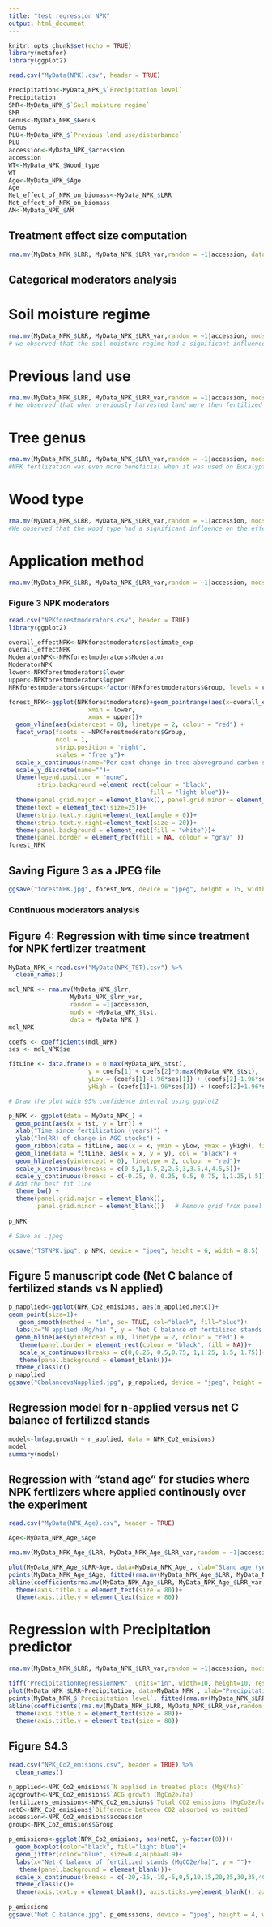 ```yaml
---
title: "test regression NPK"
output: html_document
---
```


```r
knitr::opts_chunk$set(echo = TRUE)
library(metafor)
library(ggplot2)
```

```r
read.csv("MyData(NPK).csv", header = TRUE)
```
```r
Precipitation<-MyData_NPK_$`Precipitation level`
Precipitation
SMR<-MyData_NPK_$`Soil moisture regime`
SMR
Genus<-MyData_NPK_$Genus
Genus
PLU<-MyData_NPK_$`Previous land use/disturbance`
PLU
accession<-MyData_NPK_$accession
accession
WT<-MyData_NPK_$Wood_type
WT
Age<-MyData_NPK_$Age
Age
Net_effect_of_NPK_on_biomass<-MyData_NPK_$LRR
Net_effect_of_NPK_on_biomass
AM<-MyData_NPK_$AM
```
## Treatment effect size computation
```r
rma.mv(MyData_NPK_$LRR, MyData_NPK_$LRR_var,random = ~1|accession, data = MyData_NPK_)
```

## Categorical moderators analysis
# Soil moisture regime
```r
rma.mv(MyData_NPK_$LRR, MyData_NPK_$LRR_var,random = ~1|accession, mods = ~ SMR-1, data = MyData_NPK_)
# we observed that the soil moisture regime had a significant influence on effect the treatment on biomass (NPK fertilization). When fertilization was done in regions with a PERUDIC and UDIC soil moisture regime , the biomass was increased by 54% and 39% respectively. Soils with a perudic water regime are saturated with water while soils with a UDIC soil moisture regimes are usually humid and do not require irggation. 
```

# Previous land use
```r
rma.mv(MyData_NPK_$LRR, MyData_NPK_$LRR_var,random = ~1|accession, mods = ~ PLU-1, data = MyData_NPK_)
# We observed that when previously harvested land were then fertilized with NPK, it increases the biomass by 55%. During harvest a lot a nutrients are removed from soils ( some studies have documnented this phenomenon). This means that in those situations, the nutrient that are added by chemical fertlization can constitute the nutrient pool from which the plants will grow, explaining the difference in biomass accumulation between non-fertlized and fertilized plants. 
```
# Tree genus
```r
rma.mv(MyData_NPK_$LRR, MyData_NPK_$LRR_var,random = ~1|accession, mods = ~Genus-1, data = MyData_NPK_)
#NPK fertlization was even more beneficial when it was used on Eucalyptus, Pinus and Pseudotsugae genuses. Indeed, the biomass level was 36% higher in the treatment than the control when used in Eucalyptus plantations. When it comes to Pinus plantations,the biomass increased by 52%, relative to the control . When the fertilization was done on Pseudotsugae, it increases the biomass by 46%.
```
# Wood type
```r
rma.mv(MyData_NPK_$LRR, MyData_NPK_$LRR_var,random = ~1|accession, mods = ~ WT-1, data = MyData_NPK_)
#We observed that the wood type had a significant influence on the effect of fertlization (see this from the omnibus test result and p-value). When conifers were fertilized, there were an increase in biomass of 40% in the fertilized stands relative to the control. When it comes to hardwoods, when fertilization was carried out, it increases the biomass by about 29.5%
```
# Application method
```r
rma.mv(MyData_NPK_$LRR, MyData_NPK_$LRR_var,random = ~1|accession, mods = ~AM-1, data = MyData_NPK_)
```

### Figure 3 NPK moderators
```r
read.csv("NPKforestmoderators.csv", header = TRUE)
library(ggplot2)
```

```r
overall_effectNPK<-NPKforestmoderators$estimate_exp
overall_effectNPK
ModeratorNPK<-NPKforestmoderators$Moderator
ModeratorNPK
lower<-NPKforestmoderators$lower
upper<-NPKforestmoderators$upper
NPKforestmoderators$Group<-factor(NPKforestmoderators$Group, levels = c("Overall effect", "Soil moisture regime", "Previous land use","Tree genus","Application method","Wood type"))
```

```r
forest_NPK<-ggplot(NPKforestmoderators)+geom_pointrange(aes(x=overall_effectNPK, y = ModeratorNPK, 
                      xmin = lower, 
                      xmax = upper))+
  geom_vline(aes(xintercept = 0), linetype = 2, colour = "red") + 
  facet_wrap(facets = ~NPKforestmoderators$Group, 
             ncol = 1, 
             strip.position = 'right', 
             scales = "free_y")+
  scale_x_continuous(name="Per cent change in tree aboveground carbon stocks from NPK fertilization", limits=c(-50, 460), breaks = c(-100,-80,-40,0,40,80,120,160,200,240,280,320,360, 400,440,480))+
  scale_y_discrete(name="")+
  theme(legend.position = "none",
        strip.background =element_rect(colour = "black",
                                       fill = "light blue"))+
  theme(panel.grid.major = element_blank(), panel.grid.minor = element_blank())+
  theme(text = element_text(size=25))+
  theme(strip.text.y.right=element_text(angle = 0))+
  theme(strip.text.y.right=element_text(size = 20))+
  theme(panel.background = element_rect(fill = "white"))+
  theme(panel.border = element_rect(fill = NA, colour = "gray" ))
forest_NPK
```
## Saving Figure 3 as a JPEG file
```r
ggsave("forestNPK.jpg", forest_NPK, device = "jpeg", height = 15, width = 15)
```

### Continuous moderators analysis

## Figure 4: Regression with time since treatment for NPK fertlizer treatment 
```r
MyData_NPK_<-read.csv("MyData(NPK_TST).csv") %>%
  clean_names() 
```
```r
mdl_NPK <- rma.mv(MyData_NPK_$lrr, 
                 MyData_NPK_$lrr_var, 
                 random = ~1|accession, 
                 mods = ~MyData_NPK_$tst, 
                 data = MyData_NPK_)
mdl_NPK
```

```r
coefs <- coefficients(mdl_NPK)
ses <- mdl_NPK$se

fitLine <- data.frame(x = 0:max(MyData_NPK_$tst),
                      y = coefs[1] + coefs[2]*0:max(MyData_NPK_$tst),
                      yLow = (coefs[1]-1.96*ses[1]) + (coefs[2]-1.96*ses[2])*0:max(MyData_NPK_$tst),
                      yHigh = (coefs[1]+1.96*ses[1]) + (coefs[2]+1.96*ses[2])*0:max(MyData_NPK_$tst))

# Draw the plot with 95% confidence interval using ggplot2

p_NPK <- ggplot(data = MyData_NPK_) +
  geom_point(aes(x = tst, y = lrr)) +
  xlab("Time since fertilization (years)") +
  ylab("ln(RR) of change in AGC stocks") +
  geom_ribbon(data = fitLine, aes(x = x, ymin = yLow, ymax = yHigh), fill = "blue", alpha = 0.2) +  # Add the 95% Confidence Interval using geom_ribbon
  geom_line(data = fitLine, aes(x = x, y = y), col = "black") +
  geom_hline(aes(yintercept = 0), linetype = 2, colour = "red")+
  scale_x_continuous(breaks = c(0.5,1,1.5,2,2.5,3,3.5,4,4.5,5))+
  scale_y_continuous(breaks = c(-0.25, 0, 0.25, 0.5, 0.75, 1,1.25,1.5))+
# Add the best fit line
  theme_bw() +
  theme(panel.grid.major = element_blank(),
        panel.grid.minor = element_blank())   # Remove grid from panel (up to you if you want to keep)
  
p_NPK

# Save as .jpeg

ggsave("TSTNPK.jpg", p_NPK, device = "jpeg", height = 6, width = 8.5)
```
## Figure 5 manuscript code (Net C balance of fertilized stands vs N applied)
```r
p_napplied<-ggplot(NPK_Co2_emisions, aes(n_applied,netC))+
geom_point(size=1)+
   geom_smooth(method = "lm", se= TRUE, col="black", fill="blue")+
  labs(x="N applied (Mg/ha) ", y = "Net C balance of fertilized stands (MgCO2e/ha)")+
  geom_hline(aes(yintercept = 0), linetype = 2, colour = "red") + 
   theme(panel.border = element_rect(colour = "black", fill = NA))+
   scale_x_continuous(breaks = c(0,0.25, 0.5,0.75, 1,1.25, 1.5, 1.75))+
   theme(panel.background = element_blank())+
  theme_classic()
p_napplied
ggsave("CbalancevsNapplied.jpg", p_napplied, device = "jpeg", height = 6, width = 8.5)
```
## Regression model for n-applied versus net C balance of fertilized stands
```r
model<-lm(agcgrowth ~ n_applied, data = NPK_Co2_emisions)
model
summary(model)
```

## Regression with "stand age" for studies where NPK fertlizers where applied continously over the experiment 
```r
read.csv("MyData(NPK_Age).csv", header = TRUE)
```
```r
Age<-MyData_NPK_Age_$Age
```
```r
rma.mv(MyData_NPK_Age_$LRR, MyData_NPK_Age_$LRR_var,random = ~1|accession, mods = ~Age, data = MyData_NPK_Age_)
```
```r
plot(MyData_NPK_Age_$LRR~Age, data=MyData_NPK_Age_, xlab="Stand age (years)", ylab= "ln(RR) of change in aboveground carbon of plantation trees")
points(MyData_NPK_Age_$Age, fitted(rma.mv(MyData_NPK_Age_$LRR, MyData_NPK_Age_$LRR_var,random = ~1|accession, mods = ~ Age, data = MyData_NPK_Age_)), pch="x", col="red")
abline(coefficientsrma.mv(MyData_NPK_Age_$LRR, MyData_NPK_Age_$LRR_var,random = ~1|accession, mods = ~ Age, data = MyData_NPK_Age_))+
  theme(axis.title.x = element_text(size = 80))+
  theme(axis.title.y = element_text(size = 80))
```
# Regression with Precipitation predictor
```r
rma.mv(MyData_NPK_$LRR, MyData_NPK_$LRR_var,random = ~1|accession, mods = ~ Precipitation, data = MyData_NPK_)
```

```r
tiff("PrecipitationRegressionNPK", units="in", width=10, height=10, res=300)
plot(MyData_NPK_$LRR~Precipitation, data=MyData_NPK_, xlab="Precipitation (mm/yr)", ylab= "ln(RR) of change in aboveground carbon of plantation trees")
points(MyData_NPK_$`Precipitation level`, fitted(rma.mv(MyData_NPK_$LRR, MyData_NPK_$LRR_var,random = ~1|accession, mods = ~ Precipitation, data = MyData_NPK_)), pch="x", col="red")
abline(coefficients(rma.mv(MyData_NPK_$LRR, MyData_NPK_$LRR_var,random = ~1|accession, mods = ~ Precipitation, data = MyData_NPK_)))+
  theme(axis.title.x = element_text(size = 80))+
  theme(axis.title.y = element_text(size = 80))
```

## Figure S4.3
```r
read.csv("NPK_Co2_emisions.csv", header = TRUE) %>%
  clean_names() 
```

```r
n_applied<-NPK_Co2_emisions$`N applied in treated plots (MgN/ha)`
agcgrowth<-NPK_Co2_emisions$`ACG growth (MgCo2e/ha)`
fertilizers_emissions<-NPK_Co2_emisions$`Total CO2 emissions (MgCo2e/ha)`
netC<-NPK_Co2_emisions$`Difference between CO2 absorbed vs emitted`
accession<-NPK_Co2_emisions$accession
group<-NPK_Co2_emisions$Group
```

```r
p_emissions<-ggplot(NPK_Co2_emisions, aes(netC, y=factor(0)))+
  geom_boxplot(color="black", fill="light blue")+
  geom_jitter(color="blue", size=0.4,alpha=0.9)+
  labs(x="Net C balance of fertilized stands (MgCO2e/ha)", y = "")+
   theme(panel.background = element_blank())+
  scale_x_continuous(breaks = c(-20,-15,-10,-5,0,5,10,15,20,25,30,35,40,45))+ geom_vline(aes(xintercept = 0), linetype = 2, colour = "red") + 
  theme_classic()+
  theme(axis.text.y = element_blank(), axis.ticks.y=element_blank(), axis.title.y = element_blank())
  
p_emissions
ggsave("Net C balance.jpg", p_emissions, device = "jpeg", height = 4, width = 10)
```